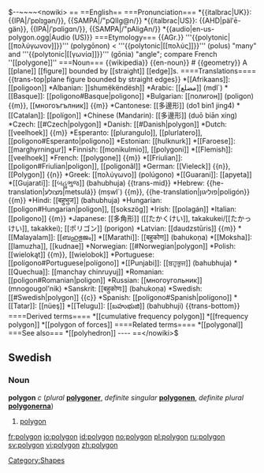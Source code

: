 {{see|Polygon}}
<math>--~~~~<nowiki>
== ==English==

===Pronunciation===
*{{italbrac|UK}}: {{IPA|/ˈpɒlɪɡən/}}, {{SAMPA|/"pQlIg@n/}}
*{{italbrac|US}}: {{AHD|pälʹē-gän}}, {{IPA|/ˈpɑliɡɑn/}}, {{SAMPA|/"pAligAn/}}
*{{audio|en-us-polygon.ogg|Audio (US)}}

===Etymology===
{{AGr.}} '''{{polytonic|[[πολύγωνον]]}}''' (polygōnon) < '''{{polytonic|[[πολύς]]}}''' (polus) "many" and  '''{{polytonic|[[γωνία]]}}''' (gōnia) "angle"; compare French ''[[polygone]]''

===Noun===
{{wikipedia}}
{{en-noun}}

# {{geometry}} A [[plane]] [[figure]] bounded by [[straight]] [[edge]]s.

====Translations====
{{trans-top|plane figure bounded by straight edges}}
*[[Afrikaans]]: [[poligoon]]
*Albanian: ]]shumëkëndësh]]
*Arabic: [[مضلع]] (mḍl`)
*[[Basque]]: [[poligono#Basque|poligono]]
*Bulgarian: [[полигон]] (poligon) {{m}}, [[многоъгълник]] {{m}}
*Cantonese: [[多邊形]] (do1 bin1 jing4)
*[[Catalan]]: [[polígon]]
*Chinese (Mandarin): [[多邊形]] (duō biān xíng)
*Czech: [[#Czech|polygon]]
*Danish: [[#Danish|polygon]]
*Dutch: [[veelhoek]] {{m}}
*Esperanto: [[plurangulo]], [[plurlatero]], [[poligono#Esperanto|poligono]]
*Estonian: [[hulknurk]]
*[[Faroese]]: [[marghyrningur]]
*Finnish: [[monikulmio]], [[polygoni]]
*[[Flemish]]: [[veelhoek]]
*French: [[polygone]] {{m}}
*[[Friulian]]: [[poligon#Friulian|poligon]], [[poligonâl]]
*German: [[Vieleck]] {{n}}, [[Polygon]] {{n}}
*Greek: [[πολύγωνο]] (polúgono)
*[[Guarani]]: [[apyeta]]
*[[Gujarati]]: [[બહુભુજ]] (bahubhuja)
{{trans-mid}}
*Hebrew: {{he-translation|מצולע|metsulá}} (mṣwl`) {{m}}, {{he-translation|פוליגון|poligón}} {{m}}
*Hindi: [[बहुभुज]] (bahubhuja)
*Hungarian: [[poligon#Hungarian|poligon]], [[sokszög]]
*Irish: [[polagán]]
*Italian: [[poligono]] {{m}}
*Japanese: [[多角形]] ([[たかくけい]], takakukei/[[たかっけい]], takakkei); [[ポリゴン]] (porigon)
*Latvian: [[daudzstūris]] {{m}}
*[[Malayalam]]: [[ബഹുഭുജം]]
*[[Marathi]]: [[बहुकोण]] (bahukoṇa)
*[[Moksha]]: [[lamuzha]], [[kudnae]]
*Norwegian: [[#Norwegian|polygon]]
*Polish: [[wielokąt]] {{m}}, [[wielobok]]
*Portuguese: [[polígono#Portuguese|polígono]]
*[[Punjabi]]: [[ਬਹੁਭੁਜ]] (bahubhuja)
*[[Quechua]]: [[manchay chinruyuj]]
*Romanian: [[poligon#Romanian|poligon]]
*Russian: [[многоугольник]] (mnogougol'nik)
*Sanskrit: [[बहुकोणः]] (bahukoṇa)
*Swedish: [[#Swedish|polygon]] {{c}}
*Spanish: [[polígono#Spanish|polígono]]
*[[Tatar]]: [[nüeş]]
*[[Telugu]]: [[బహుభుజి]] (bahubhuji)
{{trans-bottom}}

====Derived terms====
*[[cumulative frequency polygon]]
*[[frequency polygon]]
*[[polygon of forces]]

====Related terms====
*[[polygonal]]

===See also===
*[[polyhedron]]

---- ==</nowiki></math>

==Swedish==

===Noun===
'''polygon''' ''c'' (''plural'' '''[[polygoner]]''', ''definite singular'' '''[[polygonen]]''', ''definite plural'' '''[[polygonerna]]''')

# [[#English|polygon]]

[[Category:Shapes]]

[[fr:polygon]]
[[io:polygon]]
[[id:polygon]]
[[no:polygon]]
[[pl:polygon]]
[[ru:polygon]]
[[sv:polygon]]
[[vi:polygon]]
[[zh:polygon]]